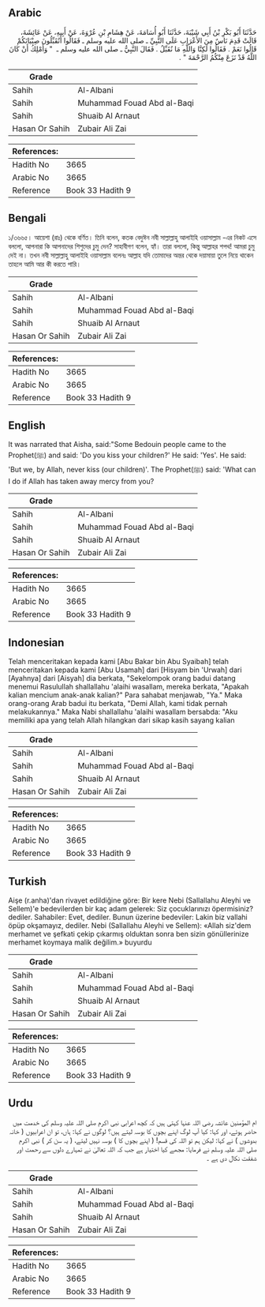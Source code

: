 ## Arabic


<div dir="rtl" lang="ar" style={{fontSize:'larger',backgroundColor:'#f8f9fa',padding:20}}>
حَدَّثَنَا أَبُو بَكْرِ بْنُ أَبِي شَيْبَةَ، حَدَّثَنَا أَبُو أُسَامَةَ، عَنْ هِشَامِ بْنِ عُرْوَةَ، عَنْ أَبِيهِ، عَنْ عَائِشَةَ، قَالَتْ قَدِمَ نَاسٌ مِنَ الأَعْرَابِ عَلَى النَّبِيِّ ـ صلى الله عليه وسلم ـ فَقَالُوا أَتُقَبِّلُونَ صِبْيَانَكُمْ قَالُوا نَعَمْ ‏.‏ فَقَالُوا لَكِنَّا وَاللَّهِ مَا نُقَبِّلُ ‏.‏ فَقَالَ النَّبِيُّ ـ صلى الله عليه وسلم ـ ‏ "‏ وَأَمْلِكُ أَنْ كَانَ اللَّهُ قَدْ نَزَعَ مِنْكُمُ الرَّحْمَةَ ‏"‏ ‏.‏
</div>
<div style={{backgroundColor:'#f8f9fa',padding:20, marginBottom: 10}}><table> <thead> <tr> <th>Grade</th> <th></th> </tr> </thead> <tbody> <tr><td>Sahih</td><td>Al-Albani</td></tr><tr><td>Sahih</td><td>Muhammad Fouad Abd al-Baqi</td></tr><tr><td>Sahih</td><td>Shuaib Al Arnaut</td></tr><tr><td>Hasan Or Sahih</td><td>Zubair Ali Zai</td></tr></tbody></table><table> <thead> <tr> <th>References:</th> <th></th> </tr> </thead> <tbody><tr><td>Hadith No</td><td>3665</td></tr><tr><td>Arabic No</td><td>3665</td></tr><tr><td>Reference</td><td>Book 33 Hadith 9</td></tr></tbody></table></div>

## Bengali


<div dir="ltr" lang="bn" style={{fontSize:'larger',backgroundColor:'#f8f9fa',padding:20}}>
১/৩৬৬৫। আয়েশা (রাঃ) থেকে বর্ণিত। তিনি বলেন, কতক বেদুঈন নবী সাল্লাল্লাহু আলাইহি ওয়াসাল্লাম -এর নিকট এসে বললো, আপনারা কি আপনাদের শিশুদের চুমু দেন? সাহাবীগণ বলেন, হ্যাঁ। তারা বললো, কিন্তু আল্লাহর শপথ! আমরা চুমু দেই না। তখন নবী সাল্লাল্লাহু আলাইহি ওয়াসাল্লাম বলেনঃ আল্লাহ যদি তোমাদের অন্তর থেকে দয়ামায়া তুলে নিয়ে থাকেন তাহলে আমি আর কী করতে পারি।
</div>
<div style={{backgroundColor:'#f8f9fa',padding:20, marginBottom: 10}}><table> <thead> <tr> <th>Grade</th> <th></th> </tr> </thead> <tbody> <tr><td>Sahih</td><td>Al-Albani</td></tr><tr><td>Sahih</td><td>Muhammad Fouad Abd al-Baqi</td></tr><tr><td>Sahih</td><td>Shuaib Al Arnaut</td></tr><tr><td>Hasan Or Sahih</td><td>Zubair Ali Zai</td></tr></tbody></table><table> <thead> <tr> <th>References:</th> <th></th> </tr> </thead> <tbody><tr><td>Hadith No</td><td>3665</td></tr><tr><td>Arabic No</td><td>3665</td></tr><tr><td>Reference</td><td>Book 33 Hadith 9</td></tr></tbody></table></div>

## English


<div dir="ltr" lang="en" style={{fontSize:'larger',backgroundColor:'#f8f9fa',padding:20}}>
It was narrated that Aisha, said:"Some Bedouin people came to the Prophet(ﷺ) and said: 'Do you kiss your children?' He said: 'Yes'. He said: 'But we, by Allah, never kiss (our children)'. The Prophet(ﷺ) said: 'What can I do if Allah has taken away mercy from you?
</div>
<div style={{backgroundColor:'#f8f9fa',padding:20, marginBottom: 10}}><table> <thead> <tr> <th>Grade</th> <th></th> </tr> </thead> <tbody> <tr><td>Sahih</td><td>Al-Albani</td></tr><tr><td>Sahih</td><td>Muhammad Fouad Abd al-Baqi</td></tr><tr><td>Sahih</td><td>Shuaib Al Arnaut</td></tr><tr><td>Hasan Or Sahih</td><td>Zubair Ali Zai</td></tr></tbody></table><table> <thead> <tr> <th>References:</th> <th></th> </tr> </thead> <tbody><tr><td>Hadith No</td><td>3665</td></tr><tr><td>Arabic No</td><td>3665</td></tr><tr><td>Reference</td><td>Book 33 Hadith 9</td></tr></tbody></table></div>

## Indonesian


<div dir="ltr" lang="id" style={{fontSize:'larger',backgroundColor:'#f8f9fa',padding:20}}>
Telah menceritakan kepada kami [Abu Bakar bin Abu Syaibah] telah menceritakan kepada kami [Abu Usamah] dari [Hisyam bin 'Urwah] dari [Ayahnya] dari [Aisyah] dia berkata, "Sekelompok orang badui datang menemui Rasulullah shallallahu 'alaihi wasallam, mereka berkata, "Apakah kalian mencium anak-anak kalian?" Para sahabat menjawab, "Ya." Maka orang-orang Arab badui itu berkata, "Demi Allah, kami tidak pernah melakukannya." Maka Nabi shallallahu 'alaihi wasallam bersabda: "Aku memiliki apa yang telah Allah hilangkan dari sikap kasih sayang kalian
</div>
<div style={{backgroundColor:'#f8f9fa',padding:20, marginBottom: 10}}><table> <thead> <tr> <th>Grade</th> <th></th> </tr> </thead> <tbody> <tr><td>Sahih</td><td>Al-Albani</td></tr><tr><td>Sahih</td><td>Muhammad Fouad Abd al-Baqi</td></tr><tr><td>Sahih</td><td>Shuaib Al Arnaut</td></tr><tr><td>Hasan Or Sahih</td><td>Zubair Ali Zai</td></tr></tbody></table><table> <thead> <tr> <th>References:</th> <th></th> </tr> </thead> <tbody><tr><td>Hadith No</td><td>3665</td></tr><tr><td>Arabic No</td><td>3665</td></tr><tr><td>Reference</td><td>Book 33 Hadith 9</td></tr></tbody></table></div>

## Turkish


<div dir="ltr" lang="tr" style={{fontSize:'larger',backgroundColor:'#f8f9fa',padding:20}}>
Aişe (r.anha)'dan rivayet edildiğine göre: Bir kere Nebi (Sallallahu Aleyhi ve Sellem)'e bedevilerden bir kaç adam gelerek: Siz çocuklarınızı öpermisiniz? dediler. Sahabiler: Evet, dediler. Bunun üzerine bedeviler: Lakin biz vallahi öpüp okşamayız, dediler. Nebi (Sallallahu Aleyhi ve Sellem): «Allah siz'dem merhamet ve şefkati çekip çıkarmış olduktan sonra ben sizin gönüllerinize merhamet koymaya malik değilim.» buyurdu
</div>
<div style={{backgroundColor:'#f8f9fa',padding:20, marginBottom: 10}}><table> <thead> <tr> <th>Grade</th> <th></th> </tr> </thead> <tbody> <tr><td>Sahih</td><td>Al-Albani</td></tr><tr><td>Sahih</td><td>Muhammad Fouad Abd al-Baqi</td></tr><tr><td>Sahih</td><td>Shuaib Al Arnaut</td></tr><tr><td>Hasan Or Sahih</td><td>Zubair Ali Zai</td></tr></tbody></table><table> <thead> <tr> <th>References:</th> <th></th> </tr> </thead> <tbody><tr><td>Hadith No</td><td>3665</td></tr><tr><td>Arabic No</td><td>3665</td></tr><tr><td>Reference</td><td>Book 33 Hadith 9</td></tr></tbody></table></div>

## Urdu


<div dir="rtl" lang="ur" style={{fontSize:'larger',backgroundColor:'#f8f9fa',padding:20}}>
ام المؤمنین عائشہ رضی اللہ عنہا کہتی ہیں کہ کچھ اعرابی نبی اکرم صلی اللہ علیہ وسلم کی خدمت میں حاضر ہوئے، اور کہا: کیا آپ لوگ اپنے بچوں کا بوسہ لیتے ہیں؟ لوگوں نے کہا: ہاں، تو ان اعرابیوں ( خانہ بدوشوں ) نے کہا: لیکن ہم تو اللہ کی قسم! ( اپنے بچوں کا ) بوسہ نہیں لیتے، ( یہ سن کر ) نبی اکرم صلی اللہ علیہ وسلم نے فرمایا: مجھے کیا اختیار ہے جب کہ اللہ تعالیٰ نے تمہارے دلوں سے رحمت اور شفقت نکال دی ہے ۔
</div>
<div style={{backgroundColor:'#f8f9fa',padding:20, marginBottom: 10}}><table> <thead> <tr> <th>Grade</th> <th></th> </tr> </thead> <tbody> <tr><td>Sahih</td><td>Al-Albani</td></tr><tr><td>Sahih</td><td>Muhammad Fouad Abd al-Baqi</td></tr><tr><td>Sahih</td><td>Shuaib Al Arnaut</td></tr><tr><td>Hasan Or Sahih</td><td>Zubair Ali Zai</td></tr></tbody></table><table> <thead> <tr> <th>References:</th> <th></th> </tr> </thead> <tbody><tr><td>Hadith No</td><td>3665</td></tr><tr><td>Arabic No</td><td>3665</td></tr><tr><td>Reference</td><td>Book 33 Hadith 9</td></tr></tbody></table></div>